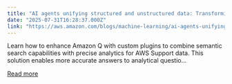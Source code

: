 ```yaml
---
title: "AI agents unifying structured and unstructured data: Transforming support analytics and beyond with Amazon Q Plugins"
date: "2025-07-31T16:28:37.000Z"
link: "https://aws.amazon.com/blogs/machine-learning/ai-agents-unifying-structured-and-unstructured-data-transforming-support-analytics-and-beyond-with-amazon-q-plugins/"
---
```


Learn how to enhance Amazon Q with custom plugins to combine semantic search capabilities with precise analytics for AWS Support data. This solution enables more accurate answers to analytical questio...

[Read more](https://aws.amazon.com/blogs/machine-learning/ai-agents-unifying-structured-and-unstructured-data-transforming-support-analytics-and-beyond-with-amazon-q-plugins/)
